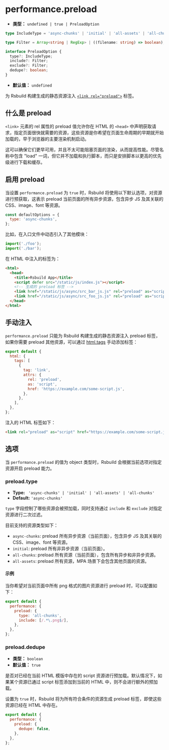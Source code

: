# performance.preload

- **类型：** `undefined | true | PreloadOption`

```ts
type IncludeType = 'async-chunks' | 'initial' | 'all-assets' | 'all-chunks';

type Filter = Array<string | RegExp> | ((filename: string) => boolean);

interface PreloadOption {
  type?: IncludeType;
  include?: Filter;
  exclude?: Filter;
  dedupe?: boolean;
}
```

- **默认值：** `undefined`

为 Rsbuild 构建生成的静态资源注入 [`<link rel="preload">`](https://developer.mozilla.org/zh-CN/docs/Web/HTML/Attributes/rel/preload) 标签。

## 什么是 preload

`<link>` 元素的 rel 属性的 preload 值允许你在 HTML 的 `<head>` 中声明获取请求，指定页面很快就需要的资源，这些资源是你希望在页面生命周期的早期就开始加载的，早于浏览器的主要渲染机制启动。

这可以确保它们更早可用，并且不太可能阻塞页面的渲染，从而提高性能。尽管名称中包含 "load" 一词，但它并不加载和执行脚本，而只是安排脚本以更高的优先级进行下载和缓存。

## 启用 preload

当设置 `performance.preload` 为 `true` 时，Rsbuild 将使用以下默认选项，对资源进行预获取，这表示 preload 当前页面的所有异步资源，包含异步 JS 及其关联的 CSS、image、font 等资源。

```js
const defaultOptions = {
  type: 'async-chunks',
};
```

比如，在入口文件中动态引入了其他模块：

```js title="index.js"
import('./foo');
import('./bar');
```

在 HTML 中注入的标签为：

```html
<html>
  <head>
    <title>Rsbuild App</title>
    <script defer src="/static/js/index.js"></script>
    <!-- 生成的 preload 标签 -->
    <link href="/static/js/async/src_bar_js.js" rel="preload" as="script" />
    <link href="/static/js/async/src_foo_js.js" rel="preload" as="script" />
  </head>
</html>
```

## 手动注入

`performance.preload` 只能为 Rsbuild 构建生成的静态资源注入 preload 标签，如果你需要 preload 其他资源，可以通过 [html.tags](/config/html/tags) 手动添加标签：

```js title="rsbuild.config.ts"
export default {
  html: {
    tags: [
      {
        tag: 'link',
        attrs: {
          rel: 'preload',
          as: 'script',
          href: 'https://example.com/some-script.js',
        },
      },
    ],
  },
};
```

注入的 HTML 标签如下：

```html
<link rel="preload" as="script" href="https://example.com/some-script.js" />
```

## 选项

当 `performance.preload` 的值为 object 类型时，Rsbuild 会根据当前选项对指定资源开启 preload 能力。

### preload.type

- **Type:** ` 'async-chunks' | 'initial' | 'all-assets' | 'all-chunks'`
- **Default:** `'async-chunks'`

`type` 字段控制了哪些资源会被预加载，同时支持通过 `include` 和 `exclude` 对指定资源进行二次过滤。

目前支持的资源类型如下：

- `async-chunks`: preload 所有异步资源（当前页面），包含异步 JS 及其关联的 CSS、image、font 等资源。
- `initial`: preload 所有非异步资源（当前页面）。
- `all-chunks`: preload 所有资源（当前页面），包含所有异步和非异步资源。
- `all-assets`: preload 所有资源，MPA 场景下会包含其他页面的资源。

#### 示例

当你希望对当前页面中所有 png 格式的图片资源进行 preload 时，可以配置如下：

```js
export default {
  performance: {
    preload: {
      type: 'all-chunks',
      include: [/.*\.png$/],
    },
  },
};
```

### preload.dedupe

- **类型：** `boolean`
- **默认值：** `true`

是否对已经在当前 HTML 模版中存在的 script 资源进行预加载。默认情况下，如果某个资源已通过 script 标签添加到当前的 HTML 中，则不会进行额外的预加载。

设置为 `true` 时，Rsbuild 将为所有符合条件的资源生成 preload 标签，即使这些资源已经在 HTML 中存在。

```js
export default {
  performance: {
    preload: {
      dedupe: false,
    },
  },
};
```
